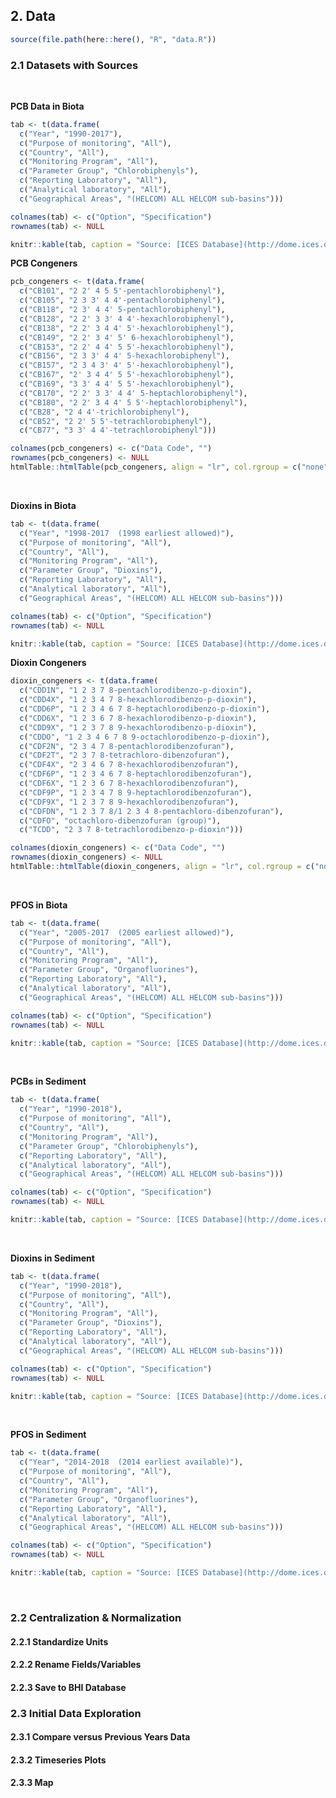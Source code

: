
## 2. Data

```r
source(file.path(here::here(), "R", "data.R"))
```


### 2.1 Datasets with Sources
<br/>

**PCB Data in Biota**
<!-- dataset save location BHI_share/BHI 2.0/Goals/CW/CON/ContaminantsBiota_PCBs/ContaminantsBiota_PCBs.csv -->

```r
tab <- t(data.frame(
  c("Year", "1990-2017"),
  c("Purpose of monitoring", "All"),
  c("Country", "All"),
  c("Monitoring Program", "All"),
  c("Parameter Group", "Chlorobiphenyls"),
  c("Reporting Laboratory", "All"),
  c("Analytical laboratory", "All"),
  c("Geographical Areas", "(HELCOM) ALL HELCOM sub-basins")))

colnames(tab) <- c("Option", "Specification")
rownames(tab) <- NULL

knitr::kable(tab, caption = "Source: [ICES Database](http://dome.ices.dk/views/ContaminantsBiota.aspx) <br/> Downloaded 22 April 2019 by Ellie Campbell")
```

**PCB Congeners**
```r
pcb_congeners <- t(data.frame(
  c("CB101", "2 2' 4 5 5'-pentachlorobiphenyl"),  
  c("CB105", "2 3 3' 4 4'-pentachlorobiphenyl"), 
  c("CB118", "2 3' 4 4' 5-pentachlorobiphenyl"),  
  c("CB128", "2 2' 3 3' 4 4'-hexachlorobiphenyl"),  
  c("CB138", "2 2' 3 4 4' 5'-hexachlorobiphenyl"),
  c("CB149", "2 2' 3 4' 5' 6-hexachlorobiphenyl"),
  c("CB153", "2 2' 4 4' 5 5'-hexachlorobiphenyl"),
  c("CB156", "2 3 3' 4 4' 5-hexachlorobiphenyl"),
  c("CB157", "2 3 4 3' 4' 5'-hexachlorobiphenyl"),  
  c("CB167", "2' 3 4 4' 5 5'-hexachlorobiphenyl"),  
  c("CB169", "3 3' 4 4' 5 5'-hexachlorobiphenyl"),  
  c("CB170", "2 2' 3 3' 4 4' 5-heptachlorobiphenyl"),  
  c("CB180", "2 2' 3 4 4' 5 5'-heptachlorobiphenyl"),  
  c("CB28", "2 4 4'-trichlorobiphenyl"),  
  c("CB52", "2 2' 5 5'-tetrachlorobiphenyl"),  
  c("CB77", "3 3' 4 4'-tetrachlorobiphenyl")))

colnames(pcb_congeners) <- c("Data Code", "")
rownames(pcb_congeners) <- NULL
htmlTable::htmlTable(pcb_congeners, align = "lr", col.rgroup = c("none", "#F7F7F7"))
```
<br/>

**Dioxins in Biota**  
<!-- dataset save location BHI_share/BHI 2.0/Goals/CW/CON/ContaminantsBiota_Dioxins/ContaminantsBiota_Dioxins.csv -->

```r
tab <- t(data.frame(
  c("Year", "1998-2017  (1998 earliest allowed)"),  
  c("Purpose of monitoring", "All"), 
  c("Country", "All"),  
  c("Monitoring Program", "All"),  
  c("Parameter Group", "Dioxins"),  
  c("Reporting Laboratory", "All"),  
  c("Analytical laboratory", "All"),  
  c("Geographical Areas", "(HELCOM) ALL HELCOM sub-basins")))

colnames(tab) <- c("Option", "Specification")
rownames(tab) <- NULL

knitr::kable(tab, caption = "Source: [ICES Database](http://dome.ices.dk/views/ContaminantsBiota.aspx) <br/> Downloaded 22 April 2019 by Ellie Campbell")
```

**Dioxin Congeners**
```r
dioxin_congeners <- t(data.frame(
  c("CDD1N", "1 2 3 7 8-pentachlorodibenzo-p-dioxin"),  
  c("CDD4X", "1 2 3 4 7 8-hexachlorodibenzo-p-dioxin"), 
  c("CDD6P", "1 2 3 4 6 7 8-heptachlorodibenzo-p-dioxin"), 
  c("CDD6X", "1 2 3 6 7 8-hexachlorodibenzo-p-dioxin"), 
  c("CDD9X", "1 2 3 7 8 9-hexachlorodibenzo-p-dioxin"), 
  c("CDDO", "1 2 3 4 6 7 8 9-octachlorodibenzo-p-dioxin"),   
  c("CDF2N", "2 3 4 7 8-pentachlorodibenzofuran"),   
  c("CDF2T", "2 3 7 8-tetrachloro-dibenzofuran"),   
  c("CDF4X", "2 3 4 6 7 8-hexachlorodibenzofuran"),   
  c("CDF6P", "1 2 3 4 6 7 8-heptachlorodibenzofuran"),   
  c("CDF6X", "1 2 3 6 7 8-hexachlorodibenzofuran"),   
  c("CDF9P", "1 2 3 4 7 8 9-heptachlorodibenzofuran"),   
  c("CDF9X", "1 2 3 7 8 9-hexachlorodibenzofuran"),   
  c("CDFDN", "1 2 3 7 8/1 2 3 4 8-pentachloro-dibenzofuran"),   
  c("CDFO", "octachloro-dibenzofuran (group)"),    
  c("TCDD", "2 3 7 8-tetrachlorodibenzo-p-dioxin")))   

colnames(dioxin_congeners) <- c("Data Code", "")
rownames(dioxin_congeners) <- NULL
htmlTable::htmlTable(dioxin_congeners, align = "lr", col.rgroup = c("none", "#F7F7F7"))
```
<br>

**PFOS in Biota**  
<!-- dataset save location BHI_share/BHI 2.0/Goals/CW/CON/ContaminantsBiota_PFOS/ContaminantsBiota_PFOS.csv -->

```r
tab <- t(data.frame(
  c("Year", "2005-2017  (2005 earliest allowed)"),  
  c("Purpose of monitoring", "All"), 
  c("Country", "All"),  
  c("Monitoring Program", "All"),  
  c("Parameter Group", "Organofluorines"),  
  c("Reporting Laboratory", "All"),  
  c("Analytical laboratory", "All"),  
  c("Geographical Areas", "(HELCOM) ALL HELCOM sub-basins")))

colnames(tab) <- c("Option", "Specification")
rownames(tab) <- NULL

knitr::kable(tab, caption = "Source: [ICES Database](http://dome.ices.dk/views/ContaminantsBiota.aspx) <br/> Downloaded 22 April 2019 by Ellie Campbell")
```
<br/>

**PCBs in Sediment**
<!-- dataset save location BHI_share/BHI 2.0/Goals/CW/CON/ContaminantsSediment_PCBs/ContaminantsSediment_PCBs.csv -->

```r
tab <- t(data.frame(
  c("Year", "1990-2018"),
  c("Purpose of monitoring", "All"),
  c("Country", "All"),
  c("Monitoring Program", "All"),
  c("Parameter Group", "Chlorobiphenyls"),
  c("Reporting Laboratory", "All"),
  c("Analytical laboratory", "All"),
  c("Geographical Areas", "(HELCOM) ALL HELCOM sub-basins")))

colnames(tab) <- c("Option", "Specification")
rownames(tab) <- NULL

knitr::kable(tab, caption = "Source: [ICES Database](http://dome.ices.dk/views/ContaminantsSediment.aspx) <br/> Downloaded 3 October 2019 by Ellie Campbell")
```
<br/>

**Dioxins in Sediment**  
<!-- dataset save location BHI_share/BHI 2.0/Goals/CW/CON/ContaminantsSediment_Dioxins/ContaminantsSediment_Dioxins.csv -->

```r
tab <- t(data.frame(
  c("Year", "1990-2018"),  
  c("Purpose of monitoring", "All"), 
  c("Country", "All"),  
  c("Monitoring Program", "All"),  
  c("Parameter Group", "Dioxins"),  
  c("Reporting Laboratory", "All"),  
  c("Analytical laboratory", "All"),  
  c("Geographical Areas", "(HELCOM) ALL HELCOM sub-basins")))

colnames(tab) <- c("Option", "Specification")
rownames(tab) <- NULL

knitr::kable(tab, caption = "Source: [ICES Database](http://dome.ices.dk/views/ContaminantsSediment.aspx) <br/> Downloaded 3 October 2019 by Ellie Campbell")
```
<br/>

**PFOS in Sediment**  
<!-- dataset save location BHI_share/BHI 2.0/Goals/CW/CON/ContaminantsSediment_PFOS/ContaminantsSediment_PFOS.csv -->

```r
tab <- t(data.frame(
  c("Year", "2014-2018  (2014 earliest available)"),  
  c("Purpose of monitoring", "All"), 
  c("Country", "All"),  
  c("Monitoring Program", "All"),  
  c("Parameter Group", "Organofluorines"),  
  c("Reporting Laboratory", "All"),  
  c("Analytical laboratory", "All"),  
  c("Geographical Areas", "(HELCOM) ALL HELCOM sub-basins")))

colnames(tab) <- c("Option", "Specification")
rownames(tab) <- NULL

knitr::kable(tab, caption = "Source: [ICES Database](http://dome.ices.dk/views/ContaminantsSediment.aspx) <br/> Downloaded 3 October 2019 by Ellie Campbell")
```
<br/>

### 2.2 Centralization & Normalization

<!-- ### 2.2 Data prep prior to database -->
<!-- #### PCB -->
<!-- Raw data from ICES were prepared in `~/github/bhi/baltic2015/prep/CW/contaminants/raw_contaminants_data_prep`   -->
<!--     - If duplicate measurements were made from the same sample, values were averaged (all were two measurement of LIPIDWT% per sample, all from 2014, Poland).   -->
<!--     -  Data were standardized to the same unit ug/kg   -->
<!--     - If data were presented in lipid weight, they were converted to wet weight by: (EXLIP% / 100)*(CB-conc lipid weight).   -->

<!-- **Note**: Detection limit (detect_lim) and Quantification limit (quant_lim) values are in the original units.  They are not standardized to ug/kg and not converted to wet weight if originally in lipid weight -->

<!-- initial prep  steps !!!  baltic2015/prep/CW/contaminants/raw_pcb_data_prep.R, raw_dioxin_data_prep.R, raw_pfos_data_prep.R -->

#### 2.2.1 Standardize Units

#### 2.2.2 Rename Fields/Variables

#### 2.2.3 Save to BHI Database



### 2.3 Initial Data Exploration

#### 2.3.1 Compare versus Previous Years Data

#### 2.3.2 Timeseries Plots

#### 2.3.3 Map

